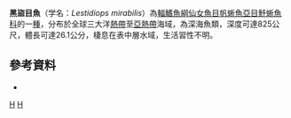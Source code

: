 {{Speciesbox 
| taxon = Lestidiops mirabilis
| status = NE
| status_system = IUCN3.1
| authority = [[Ege|Ege]], 1933
| synonyms = *''Paralepis mirabilis'', Ege, 1933 
*''Macroparalepis mirabilis'', Ege, 1933 
}}
'''黑盜目魚'''（学名：''Lestidiops mirabilis''）為[[輻鰭魚綱|輻鰭魚綱]][[仙女魚目|仙女魚目]][[帆蜥魚亞目|帆蜥魚亞目]][[魣蜥魚科|魣蜥魚科]]的一[[種|種]]，分布於全球三大洋[[熱帶|熱帶]]至[[亞熱帶|亞熱帶]]海域，為深海魚類，深度可達825公尺，體長可達26.1公分，棲息在表中層水域，生活習性不明。

==參考資料==
*{{FishBase_species|genus=Lestidiops|species=mirabilis|year=2016|month=7}}

{{Taxonbar|from=Q1811051}}

[[Category:盜目魚屬|H]]
[[Category:1933年描述的鱼类|H]]